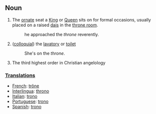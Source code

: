 ==Noun==
#The [[ornate]] seat a [[King]] or [[Queen]] sits on for formal occasions, usually placed on a raised [[dais]] in the [[throne room]].
#:he approached the ''throne'' reverently.
#([[colloquial]]) the [[lavatory]] or [[toilet]]
#:She's on the ''throne''.
#The third highest order in Christian angelology
===[[Translation]]s===
*[[French]]: [[trône]]
*[[Interlingua]]: [[throno]]
*[[Italian]]: [[trono]]
*[[Portuguese]]: [[trono]]
*[[Spanish]]: [[trono]]
